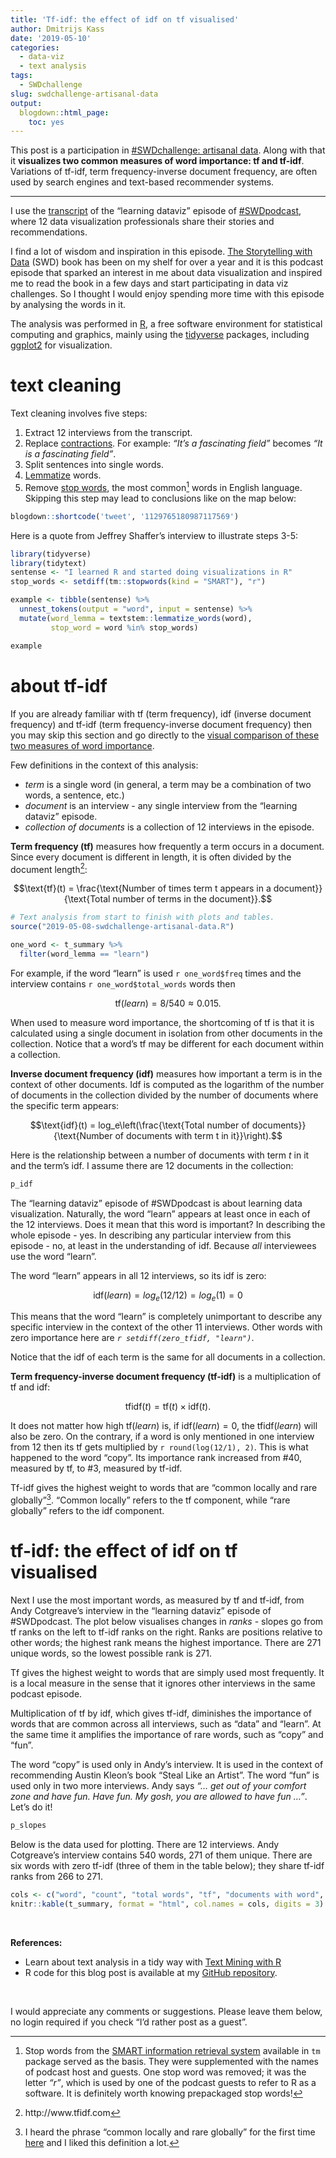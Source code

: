 ```yaml
---
title: 'Tf-idf: the effect of idf on tf visualised'
author: Dmitrijs Kass
date: '2019-05-10'
categories:
  - data-viz
  - text analysis
tags:
  - SWDchallenge
slug: swdchallenge-artisanal-data
output:
  blogdown::html_page:
    toc: yes
---
```


<meta property="og:image" content="/post/2019-05-08-swdchallenge-artisanal-data_files/figure-html/slopes_plot_chunk-1.png">

This post is a participation in [#SWDchallenge: artisanal data](http://www.storytellingwithdata.com/blog/2019/5/1/swdchallenge-artisanal-data). Along with that it **visualizes two common measures of word importance: tf and tf-idf**. Variations of tf-idf, term frequency-inverse document frequency, are often used by search engines and text-based recommender systems.

----

I use the [transcript](https://docs.google.com/document/d/1S2_63MUbvQs7fxWQrcuCNSl03fmDl1Vr3FjNjnbWK14/edit#) of the "learning dataviz" episode of [#SWDpodcast](http://www.storytellingwithdata.com/podcast), where 12 data visualization professionals share their stories and recommendations.

I find a lot of wisdom and inspiration in this episode. [The Storytelling with Data](http://www.storytellingwithdata.com/book) (SWD) book has been on my shelf for over a year and it is this podcast episode that sparked an interest in me about data visualization and inspired me to read the book in a few days and start participating in data viz challenges. So I thought I would enjoy spending more time with this episode by analysing the words in it.

The analysis was performed in [R](https://www.r-project.org/), a free software environment for statistical computing and graphics, mainly using the [tidyverse](https://www.tidyverse.org/) packages, including [ggplot2](https://ggplot2.tidyverse.org/) for visualization.


# text cleaning

Text cleaning involves five steps:

1. Extract 12 interviews from the transcript.
2. Replace [contractions](https://en.wikipedia.org/wiki/Contraction_(grammar)). For example: *"It's a fascinating field"* becomes *"It is a fascinating field"*.
3. Split sentences into single words. 
4. [Lemmatize](https://en.wikipedia.org/wiki/Lemmatisation) words. 
5. Remove [stop words](https://en.wikipedia.org/wiki/Stop_words), the most common[^1] words in English language. Skipping this step may lead to conclusions like on the map below:

```r
blogdown::shortcode('tweet', '1129765180987117569')
```

Here is a quote from Jeffrey Shaffer's interview to illustrate steps 3-5:

```r
library(tidyverse)
library(tidytext)
sentense <- "I learned R and started doing visualizations in R"
stop_words <- setdiff(tm::stopwords(kind = "SMART"), "r")

example <- tibble(sentense) %>% 
  unnest_tokens(output = "word", input = sentense) %>% 
  mutate(word_lemma = textstem::lemmatize_words(word),
         stop_word = word %in% stop_words)

example
```




# about tf-idf {#about-tf-idf}

If you are already familiar with tf (term frequency), idf (inverse document frequency) and tf-idf (term frequency-inverse document frequency) then you may skip this section and go directly to the [visual comparison of these two measures of word importance](#tfidf).



Few definitions in the context of this analysis:

* *term* is a single word (in general, a term may be a combination of two words, a sentence, etc.)
* *document* is an interview - any single interview from the "learning dataviz" episode. 
* *collection of documents* is a collection of 12 interviews in the episode.

**Term frequency (tf)** measures how frequently a term occurs in a document. Since every document is different in length, it is often divided by the document length[^2]: 

$$\text{tf}(t) = \frac{\text{Number of times term t appears in a document}}{\text{Total number of terms in the document}}.$$


```r
# Text analysis from start to finish with plots and tables.
source("2019-05-08-swdchallenge-artisanal-data.R")
```


```r
one_word <- t_summary %>% 
  filter(word_lemma == "learn")
```


For example, if the word "learn" is used `r one_word$freq` times and the interview contains `r one_word$total_words` words then

$$\text{tf}(learn)=8/540\approx0.015.$$

When used to measure word importance, the shortcoming of tf is that it is calculated using a single document in isolation from other documents in the collection. Notice that a word's tf may be different for each document within a collection.

**Inverse document frequency (idf)** measures how important a term is in the context of other documents. Idf is computed as the logarithm of the number of documents in the collection divided by the number of documents where the specific term appears:

$$\text{idf}(t) = log_e\left(\frac{\text{Total number of documents}}{\text{Number of documents with term t in it}}\right).$$

Here is the relationship between a number of documents with term $t$ in it and the term's idf. I assume there are 12 documents in the collection:

```r
p_idf
```


The "learning dataviz" episode of #SWDpodcast is about learning data visualization. Naturally, the word "learn" appears at least once in each of the 12 interviews. Does it mean that this word is important? In describing the whole episode - yes. In describing any particular interview from this episode - no, at least in the understanding of idf. Because *all* interviewees use the word "learn". 

The word "learn" appears in all 12 interviews, so its idf is zero: 

$$\text{idf}(learn)=log_e(12/12)=log_e(1)=0$$

This means that the word "learn" is completely unimportant to describe any specific interview in the context of the other 11 interviews. Other words with zero importance here are *`r setdiff(zero_tfidf, "learn")`*.

Notice that the idf of each term is the same for all documents in a collection.



**Term frequency-inverse document frequency (tf-idf)** is a multiplication of tf and idf:

$$\text{tfidf}(t) = \text{tf}(t) \times \text{idf}(t).$$

It does not matter how high $\text{tf}(learn)$ is, if $\text{idf}(learn)=0$, the $\text{tfidf}(learn)$ will also be zero. On the contrary, if a word is only mentioned in one interview from 12 then its tf gets multiplied by `r round(log(12/1), 2)`. This is what happened to the word "copy". Its importance rank increased from #40, measured by tf, to #3, measured by tf-idf.


Tf-idf gives the highest weight to words that are "common locally and rare globally"[^3]. "Common locally" refers to the tf component, while "rare globally" refers to the idf component.



# tf-idf: the effect of idf on tf visualised {#tfidf}

Next I use the most important words, as measured by tf and tf-idf, from Andy Cotgreave's interview in the "learning dataviz" episode of #SWDpodcast. The plot below visualises changes in *ranks* - slopes go from tf ranks on the left to tf-idf ranks on the right. Ranks are positions relative to other words; the highest rank means the highest importance. There are 271 unique words, so the lowest possible rank is 271.

Tf gives the highest weight to words that are simply used most frequently. It is a local measure in the sense that it ignores other interviews in the same podcast episode.

Multiplication of tf by idf, which gives tf-idf, diminishes the importance of words that are common across all interviews, such as "data" and "learn". At the same time it amplifies the importance of rare words, such as "copy" and "fun". 

The word "copy" is used only in Andy's interview. It is used in the context of recommending Austin Kleon's book “Steal Like an Artist”. The word “fun” is used only in two more interviews. Andy says *"... get out of your comfort zone and have fun. Have fun. My gosh, you are allowed to have fun ..."*. Let's do it!


```r
p_slopes
```

Below is the data used for plotting. There are 12 interviews. Andy Cotgreave's interview contains 540 words, 271 of them unique. There are six words with zero tf-idf (three of them in the table below); they share tf-idf ranks from 266 to 271.

```r
cols <- c("word", "count", "total words", "tf", "documents with word", "idf", "tf-idf", "rank by tf", "rank by idf")
knitr::kable(t_summary, format = "html", col.names = cols, digits = 3)
```



<br>

**References:**

* Learn about text analysis in a tidy way with [Text Mining with R](https://www.tidytextmining.com/)
* R code for this blog post is available at my [GitHub repository](https://github.com/dmitrijsk/blogdown-dmitrijskass/blob/master/content/post/2019-05-08-swdchallenge-artisanal-data.R).



<br>

I would appreciate any comments or suggestions. Please leave them below, no login required if you check "I'd rather post as a guest".




[^1]: Stop words from the [SMART information retrieval system](http://www.jmlr.org/papers/volume5/lewis04a/lewis04a.pdf) available in `tm` package served as the basis. They were supplemented with the names of podcast host and guests. One stop word was removed; it was the letter *"r"*, which is used by one of the podcast guests to refer to R as a software. It is definitely worth knowing prepackaged stop words!
[^2]: http://www.tfidf.com
[^3]: I heard the phrase "common locally and rare globally" for the first time [here](https://www.coursera.org/lecture/ml-foundations/calculating-tf-idf-vectors-1rg5n) and I liked this definition a lot.
